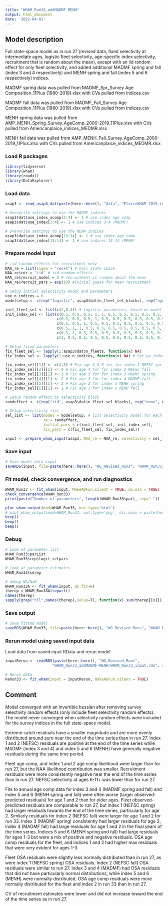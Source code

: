 ```yaml
---
title: "WHAM_Run33_addMADMF-MENH"
output: html_document
date: '2022-04-01'
---
```


## Model description
Full state-space model as in run 27 (revised data, fixed selectivity at intermediate ages, logistic fleet selectivity, age-specific index selectivity, recruitment that is random about the mean), except with an iid random effect for only fleet selectivity, and added additional MADMF spring and fall (index 3 and 4 respectively) and MENH spring and fall (index 5 and 6 respectively) indices. 

MADMF spring data was pulled from MADMF_Spr_Survey Age Composition_11Plus (1980-2019).xlsx with CVs pulled from Indices.csv

MADMF fall data was pulled from MADMF_Fall_Survey Age Composition_11Plus (1980-2019).xlsx with CVs pulled from Indices.csv

MENH spring data was pulled from AMP_MENH_Spring_Survey_AgeComp_2000-2019_11Plus.xlsx with CVs pulled from Americanplaice_indices_MEDMR.xlsx

MENH fall data was pulled from AMP_MENH_Fall_Survey_AgeComp_2000-2019_11Plus.xlsx with CVs pulled from Americanplaice_indices_MEDMR.xlsx

### Load R packages
```r
library(tidyverse)
library(wham)
library(readxl)
library(DataExplorer)
```

### Load data
```r
asap3 <- read_asap3_dat(paste(here::here(), "data", "PlaiceWHAM-2019_revised_NEFSC-LW-WAA_StateIndices.DAT", sep="/"))

# Overwrite settings to use the MADMF indices
asap3$dat$use_index_acomp[3:4] <- 1 # use index age comp
asap3$dat$use_index[3:4] <- 1 # use indices 3-4 (MADMF)

# Overwrite settings to use the MENH indices
asap3$dat$use_index_acomp[13:14] <- 1 # use index age comp
asap3$dat$use_index[13:14] <- 1 # use indices 13-14 (MENH)
```

### Prepare model input
```r
# iid random effects for recruitment only 
NAA_re = list(sigma = "rec+1") # Full state space 
NAA_re$cor = "iid" # iid random effects
NAA_re$recruit_model = 2 # recruitment is random about the mean
NAA_re$recruit_pars = exp(10) #initial guess for mean recruitment

# Setup initial selectivity model and parameters
use_n_indices = 6
modelsetup <- c(rep("logistic", asap3$dat$n_fleet_sel_blocks), rep("age-specific", use_n_indices))

init_fleet_sel <- list(c(2,0.4)) # logistic parameters, based on model type
init_index_sel <- list(c(0.5, 0.5, 0.5, 1, 1, 0.5, 0.5, 0.5, 0.5, 0.5, 0.5), # NEFSC spring
                       c(0.5, 0.5, 0.5, 1, 0.5, 0.5, 0.5, 0.5, 0.5, 0.5, 0.5), # NEFSC fall
                       c(0.5, 0.5, 1, 0.5, 0.5, 0.5, 0.5, 0.5, 0.5, 0.5, 0.5), # MADMF spring
                       c(0.5, 1, 1, 0.5, 0.5, 0.5, 0.5, 0.5, 0.5, 0.5, 0.5), # MADMF fall
                       c(0.5, 1, 0.5, 0.5, 0.5, 0.5, 0.5, 0.5, 0.5, 0.1, 0.1), # MENH spring
                       c(1, 0.5, 0.5, 0.5, 0.5, 0.5, 0.5, 0.5, 0.5, 0.1, 0.1))  # MENH fall

# Setup fixed parameters
fix_fleet_sel <- lapply(1:asap3$dat$n_fleets, function(x) NA) 
fix_index_sel <- lapply(1:use_n_indices, function(x) NA) # Set up index selectivity fix object

fix_index_sel[[1]] <- c(4,5) # Fix age 4 & 5 for for index 1 NEFSC spring
fix_index_sel[[2]][1] <- 4 # Fix age 4 for for index 2 NEFSC fall
fix_index_sel[[3]][1] <- 3 # Fix age 3 for for index 3 MADMF spring
fix_index_sel[[4]][1] <- 2 # Fix age 2 for for index 4 MADMF fall
fix_index_sel[[5]][1] <- 2 # Fix age 2 for index 5 MENH spring
fix_index_sel[[6]][1] <- 1 # Fix age 1 for index 6 MENH fall

# Setup random effect by selectivity block 
randeffect <- c(rep("iid", asap3$dat$n_fleet_sel_blocks), rep("none", use_n_indices))

# Setup selectivity list
sel_list <- list(model = modelsetup, # list selectivity model for each fleet and index
                 re = randeffect,
                 initial_pars = c(init_fleet_sel, init_index_sel),
                 fix_pars = c(fix_fleet_sel, fix_index_sel))

input <- prepare_wham_input(asap3, NAA_re = NAA_re, selectivity = sel_list, model_name = "WHAM_Run33") 
```

### Save input
```r
# Save model data input
saveRDS(input, file=paste(here::here(), "WG_Revised_Runs", "WHAM_Run33_addMADMF-MENH", "WHAM_Run33_input.rds", sep="/"))
```

### Fit model, check convergence, and run diagnostics
```r
WHAM_Run33 <- fit_wham(input, MakeADFun.silent = TRUE, do.osa = TRUE) 
check_convergence(WHAM_Run33)
print(paste("Number of parameters", length(WHAM_Run33$par), sep=" "))

plot_wham_output(mod=WHAM_Run33, out.type='html')
# plot_wham_output(mod=WHAM_Run33, out.type='png', dir.main = paste(here::here(), "WHAM_Run33", sep="/"))
beep()
beep()
beep()
```

### Debug
```r
# Look at parameter list
WHAM_Run33$parList
WHAM_Run33$rep$logit_selpars

# Look at parameter estimates
WHAM_Run33$sdrep

# debug NA/NaN
WHAM_Run33A <- fit_wham(input, do.fit=F)
therep = WHAM_Run33A$report()
names(therep)
sapply(grep("nll",names(therep),value=T), function(x) sum(therep[[x]]))
```

### Save output
```r
# Save fitted model
saveRDS(WHAM_Run33, file=paste(here::here(), "WG_Revised_Runs", "WHAM_Run33_addMADMF-MENH", "WHAM_Run33_model.rds", sep="/"))
```

### Rerun model using saved input data
Load data from saved input RData and rerun model
```r
inputRerun <- readRDS(paste(here::here(), "WG_Revised_Runs",
                     "WHAM_Run33_addMADMF-MENH/WHAM_Run33_input.rds", sep="/"))

# Rerun data
ReRun33 <- fit_wham(input = inputRerun, MakeADFun.silent = TRUE)
```

## Comment
Model converged with an invertible hessian after removing survey selectivity random effects (only include fleet selectivity random effects). The model never converged when selectivity random effects were included for the survey indices in the full state-space model.

Extreme catch residuals have a smaller magnitude and are more evenly distributed around zero near the end of the time series than in run 27. Index 1 and 2 (NEFSC) residuals are positive at the end of the time series while MADMF (index 3 and 4) and index 5 and 6 (MENH) have generally negative residuals during the same time period.

Fleet age comp, and index 1 and 2 age comp likelihood were larger than for run 27, but the NAA likelihood contribution was smaller. Recruitment residuals were more consistently negative near the end of the time series than in run 27. NEFSC selectivity at ages 6-11+ was lower than for run 27. 

Fits to annual age comp data for index 3 and 4 (MADMF spring and fall) and index 5 and 6 (MENH spring and fall) were often worse (larger observed-predicted residuals) for age 1 and 2 than for older ages.  Fleet observed-predicted residuals are comparable to run 27, but index 1 (NEFSC spring) had larger residuals towards the end of the time series, particularly for age 2. Similarly residuals for index 2 (NEFSC fall) were larger for age 1 and 2 for run 33.  Index 3 (MADMF spring) consistently had larger residuals for age 2, index 4 (MADMF fall) had large residuals for age 1 and 2 in the final years of the time series. Indices 5 and 6 (MENH spring and fall) had large residuals for ages 1-3 but were a mix of positive and negative residuals. OSA age comp residuals for the fleet, and indices 1 and 2 had higher max residuals that were very evident for ages 1-3. 

Fleet OSA residuals were slightly less normally distributed than in run 27, as were index 1 (NEFSC spring) OSA residuals. Index 2 (NEFSC fall) OSA residuals were similar to run 27. Index 3 and 4 (MADMF) had OSA residuals that did not have particularly normal distributions, while index 5 and 6 (MENH) were normally distributed. OSA age comp residuals were more normally distributed for the fleet and index 2 in run 33 than in run 27.

CV of recruitment estimates were lower and did not increase toward the end of the time series as in run 27. 

